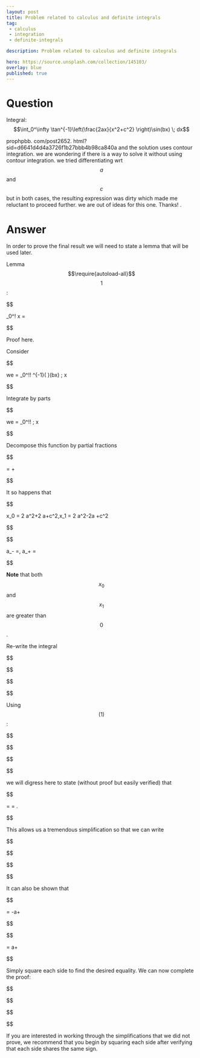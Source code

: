 ---
layout: post
title: Problem related to calculus and definite integrals
tag:
 - calculus
 - integration
 - definite-integrals

description: Problem related to calculus and definite integrals

hero: https://source.unsplash.com/collection/145103/
overlay: blue 
published: true
---

# Question 

Integral: $$\int_0^\infty \tan^{-1}\left(\frac{2ax}{x^2+c^2} \right)\sin(bx) \; dx$$

<!--break-->

prophpbb.
com/post2652.
html?sid=d6641d4d4a3726f1b27bbb4b98ca840a and the solution uses contour integration.
 we are  wondering if there is a way to solve it without using contour integration.
 we tried differentiating wrt $$a$$ and $$c$$ but in both cases, the resulting expression was dirty which made me reluctant to proceed further.
 we are  out of ideas for this one.
 Thanks!
.


# Answer 


In order to prove the final result we will need to state a lemma that will be used later.

Lemma$$\require{autoload-all}$$ $$1$$:


$$

\int_0^\infty \! \frac{\cos(bx)}{x^2+\alpha} \mathrm{d}x = \frac{\pi e^{-b\sqrt{\alpha}}}{2b\sqrt{\alpha}}\tag{1}

$$


Proof here.

Consider


$$

we = \int_0^\infty\!\! \tan^{-1}\left(\frac{2ax}{x^2+c^2} \right)\sin(bx) \; \mathrm{d}x

$$


Integrate by parts


$$

we = \int_0^\infty \!\!\frac{2 a \left(c^2-x^2\right) \cos (b x)}{x^4 +(4 a^2+2 c^2) x^2+c^4} \; \mathrm{d}x

$$


Decompose this function by partial fractions 

$$

\frac{2 a \left(c^2-x^2\right) }{x^4 +(4 a^2+2 c^2) x^2+c^4} = \frac{a_-}{x^2+x_0} + \frac{a_+}{x^2+x_1}

$$


It so happens that


$$

x_0 = 2 a^2+2 a\sqrt{a^2+c^2}+c^2,\quad x_1 = 2 a^2-2a \sqrt{a^2+ c^2}+c^2

$$




$$

a_- =\frac{2a(c^2+x_0)}{x_1-x_0}, \quad a_+ = \frac{2a(c^2+x_1)}{x_0-x_1}

$$




**Note** that both $$x_0$$ and $$x_1$$ are greater than $$0$$.

Re-write the integral


$$




$$
\begin{align*}
 we &= a_-\int_0^{\infty} \!\! \frac{\cos(bx)}{x^2+x_0} \, \mathrm{d}x + a_+\int_0^{\infty} \!\! \frac{\cos(bx)}{x^2+x_1} \, \mathrm{d}x\\[.3cm] &= \frac{2a(c^2+x_0)}{x_1-x_0}\int_0^{\infty} \!\! \frac{\cos(bx)}{x^2+x_0} \, \mathrm{d}x +\frac{2a(c^2+x_1)}{x_0-x_1}\int_0^{\infty} \!\! \frac{\cos(bx)}{x^2+x_1} \, \mathrm{d}x
\end{align*}


$$

$$


Using $$(1)$$:


$$




$$
\begin{align*}
 we &= \frac{2a(c^2+x_0)}{x_1-x_0}\cdot\frac{\pi e^{-b\sqrt{x_0}}}{2b\sqrt{x_0}} - \frac{2a(c^2+x_1)}{x_1-x_0}\cdot\frac{\pi e^{-b\sqrt{x_1}}}{2b\sqrt{x_1}}\\[.3cm] &= \left(\frac{a\pi}{b(x_1-x_0)}\right)\left(\frac{(c^2+x_0)e^{-\sqrt{x_0}}}{\sqrt{x_0}} - \frac{(c^2+x_1)e^{-\sqrt{x_1}}}{\sqrt{x_1}}\right)
\end{align*}


$$

$$



we will digress here to state (without proof but easily verified) that 

$$

\frac{c^2+x_0}{\sqrt{x_0}}= \frac{c^2+x_1}{\sqrt{x_1}} = \frac{x_1-x_0}{2a}.

$$

 This allows us a tremendous simplification so that we can write


$$




$$
\begin{align*}
 we = \left(\frac{\pi}{2b}\right)\left(e^{-b\sqrt{x_1}}-e^{-b\sqrt{x_0}} \right). 
\end{align*}


$$

$$


It can also be shown that 


$$

\sqrt{x_1} = -a+\sqrt{a^2+c^2}

$$

 


$$

\sqrt{x_0} = a+\sqrt{a^2+c^2}

$$

 
Simply square each side to find the desired equality.
We can now complete the proof:


$$




$$
\begin{align*}
 we &= \frac{\pi}{2b}\left(e^{-b\sqrt{x_1}}-e^{-b\sqrt{x_0}} \right) \\[.2cm]
&=  \frac{\pi}{2b}\left(\exp\left(ab-b\sqrt{a^2+c^2}\right)-\exp\left(-ab-b\sqrt{a^2+c^2}\right) \right) \\[.2cm]
&=  \frac{\pi}{b}\exp\left(-b\sqrt{a^2+c^2}\right)\frac12(\exp(ab)-\exp(ab)) \\[.2cm]
&= \dfrac{\pi}{b}\exp\left(-b\sqrt{a^2+c^2}\right)\sinh{ab}
\end{align*}


$$

$$


If you are interested in working through the simplifications that we did not prove, we recommend that you begin by squaring each side after verifying that each side shares the same sign.

